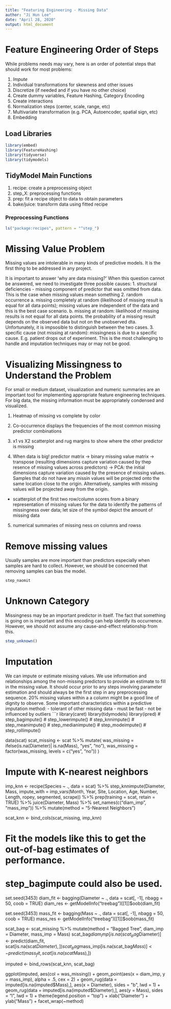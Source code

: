 ---
title: "Featuring Engineering - Missing Data"
author: "Ji Hun Lee"
date: "April 28, 2020"
output: html_document
---

# Feature Engineering Order of Steps
While problems needs may vary, here is an order of potential steps that should work for most problems:

1. *Impute*
2. Individual transformations for skewness and other issues
3. Discretize (if needed and if you have no other choice)
4. Create dummy variables, Feature Hashing, Category Encoding
5. Create interactions
6. Normalization steps (center, scale, range, etc)
7. Multivariate transformation (e.g. PCA, Autoencoder, spatial sign, etc)
8. Embedding


## Load Libraries

```{r}
library(embed)
library(FeatureHashing)
library(tidyverse)
library(tidymodels)
```

## TidyModel Main Functions 
1. recipe: create a preprocessing object
2. step_X: preprocessing functions
3. prep: fit a recipe object to data to obtain parameters
4. bake/juice: transform data using fitted recipe

### Preprocessing Functions
```{r}
ls("package:recipes", pattern = "^step_")
```

# Missing Value Problem
Missing values are intolerable in many kinds of predictive models. It is the first thing to be addressed in any project. 

It is important to answer 'why are data missing?' When this question cannot be answered, we need to investigate three possible causes:
1. structural deficiencies - missing component of predictor that was omitted from data. This is the case when missing values mean something
2. random occurrence
  a. missing completely at random (likelihood of missing result is equal for all data points); missing values are independent of the data and this is the best case scenario. 
  b. missing at random: likelihood of missing results is not equal for all data points. the probability of a missing result depends on the observed data but not on the unobserved dta. Unfortunately, it is impsosible to distinguish between the two cases.
3. specific cause (not missing at random): missingness is due to a specific cause. E.g. patient drops out of experiment. This is the most challenging to handle and imputation techniques may or may not be good.

# Visualizing Missingness to Understand the Problem
For small or medium dataset, visualization and numeric summaries are an important tool for implementing appropriate feature engineering techniques. For big data, the missing information must be appropriately condensed and visualized. 

1) Heatmap of missing vs complete by color

2) Co-occurrence  displays the frequencies of the most common missing predictor combinations

3) x1 vs X2 scatterplot and rug margins to show where the other predictor is missing 

4) When data is big! predictor matrix -> binary missing value matrix -> transpose (resulting dimensions capture variation caused by thep resence of missing values across predictors) -> PCA: the initial dimensions capture variation caused by the presence of missing values. Samples that do not have any missin values will be projected onto the same location close to the origin. Alternatively, samples with missing values will be projected away from the origin.
  - scatterplot of the first two row/column scores from a binary representation of missing values for the data to identify the patterns of missingness over data; let size of the symbol depict the amount of missing data
  
5) numerical summaries of missing ness on columns and rowss


# Remove missing values
Usually samples are more important than predictors especially when samples are hard to collect. 
However, we should be concerned that removing samples can bias the model.
```{r}
step_naomit
```


# Unknown Category
Missingness may be an important predictor in itself. The fact that something is going on is important and this encoding can help identify its occurrence. However, we should not assume any cause-and-effect relationship from this.
```{r}
step_unknown()

```


# Imputation
We can impute or estimate missing values. We use information and relationships among the non-missing predictors to provide an estimate to fill in the missing value. 
It should occur prior to any steps involving parameter estimation and should always be the first step in any preprocessing sequence.
20% missing values within a a column might be a good line of dignity to observe.
Some important characteristics within a predictive imputation method:
- tolerant of other missing data
- must be fast
- not be influenced by outliers
```{r}
library(caret)
library(tidymodels)
library(ipred)
# step_bagimpute()
# step_lowerimpute()
# step_knnimpute()
# step_meanimpute()
# step_medianimpute()
# step_modeimpute()
# step_rollimpute()

data(scat)
scat_missing <- 
  scat %>%
  mutate(
    was_missing = ifelse(is.na(Diameter)| is.na(Mass), "yes", "no"),
    was_missing = factor(was_missing, levels = c("yes", "no"))
  )

# Impute with K-nearest neighbors

imp_knn <- 
  recipe(Species ~ ., data = scat) %>%
  step_knnimpute(Diameter, Mass, 
                 impute_with = 
                   imp_vars(Month, Year, Site, Location, 
                            Age, Number, Length, ropey,
                            segmented, scrape)) %>%
  prep(training = scat, retain = TRUE) %>%
  juice(Diameter, Mass) %>% 
  set_names(c("diam_imp", "mass_imp")) %>%
  mutate(method = "5-Nearest Neighbors")

scat_knn <- bind_cols(scat_missing, imp_knn)

# Fit the models like this to get the out-of-bag estimates of performance. 
# step_bagimpute could also be used. 
set.seed(3453)
diam_fit <- bagging(Diameter ~  ., data = scat[, -1],
                    nbagg = 50, coob = TRUE)
diam_res <- getModelInfo("treebag")[[1]]$oob(diam_fit)

set.seed(3453)
mass_fit <- bagging(Mass ~  ., data = scat[, -1],
                    nbagg = 50, coob = TRUE)
mass_res <- getModelInfo("treebag")[[1]]$oob(mass_fit)

scat_bag <- 
  scat_missing %>%
  mutate(method = "Bagged Tree",
         diam_imp = Diameter, mass_imp = Mass)
scat_bag$diam_imp[is.na(scat_bag$Diameter)] <- 
  predict(diam_fit, scat[is.na(scat$Diameter),])
scat_bag$mass_imp[is.na(scat_bag$Mass)] <- 
  predict(mass_fit, scat[is.na(scat$Mass),])

imputed <- bind_rows(scat_knn, scat_bag)

ggplot(imputed, aes(col = was_missing)) + 
  geom_point(aes(x = diam_imp, y = mass_imp), alpha = .5, cex = 2) + 
  geom_rug(data = imputed[is.na(imputed$Mass),], 
           aes(x = Diameter), 
           sides = "b",
           lwd = 1) + 
  geom_rug(data = imputed[is.na(imputed$Diameter),], 
           aes(y = Mass), 
           sides = "l",
           lwd = 1) + 
  theme(legend.position = "top") + 
  xlab("Diameter") + ylab("Mass") + 
  facet_wrap(~method)


